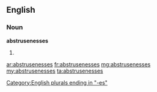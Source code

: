 ==English==

===Noun===
'''abstrusenesses'''

# {{plural of|[[abstruseness]]}}

[[Category:English plurals ending in "-es"]]

[[ar:abstrusenesses]]
[[fr:abstrusenesses]]
[[mg:abstrusenesses]]
[[my:abstrusenesses]]
[[ta:abstrusenesses]]